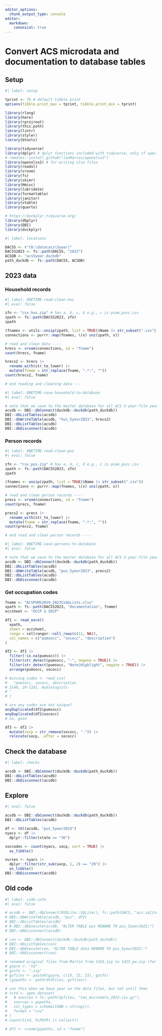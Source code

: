 ```yaml
---
editor_options: 
  chunk_output_type: console
editor:
  markdown:
    canonical: true  
---
```


# Convert ACS microdata and documentation to database tables

## Setup

```r
#| label: setup

tprint <- 75 # default tibble print
options(tibble.print_max = tprint, tibble.print_min = tprint)

library(rlang)
library(here)
library(rprojroot)
library(this.path)
library(lintr)
library(styler)
library(btools)

library(tidyverse)
library(dplyr) # dplyr functions included with tidyverse, only if specifically loaded elsewhere
# remotes::install_github("JanMarvin/openxlsx2")
library(openxlsx2) # for writing xlsx files
library(readxl)
library(vroom)
library(fs)
library(skimr)
library(Hmisc)
library(lubridate)
library(formattable)
library(janitor)
library(vtable)
library(quarto)

# https://duckplyr.tidyverse.org/
library(dbplyr)
library(DBI)
library(duckplyr)

```

```r
#| label: locations

DACS5 <- r"(D:\data\acs\5year)"
DACS52023 <- fs::path(DACS5, "2023")
ACSDB <- "acs5year.duckdb"
path_duckdb <- fs::path(DACS5, ACSDB)

```

## 2023 data

### Household records

```r
#| label: ONETIME-read-clean-hus
#| eval: false

zfn <- "csv_hus.zip" # has a, b, c, d e.g., c is psam_pusc.csv
zpath <- fs::path(DACS52023, zfn)
zpath

(fnames <- utils::unzip(zpath, list = TRUE)$Name |> str_subset(".csv"))
connections <- purrr::map(fnames, \(x) unz(zpath, x))

# read and clean data ----
hrecs <- vroom(connections, id = "fname")
count(hrecs, fname)

hrecs2 <- hrecs |>
  rename_with(str_to_lower) |>
  mutate(fname = str_replace(fname, ".*:", ""))
count(hrecs2, fname)

# end reading and cleaning data ---

```

```r
#| label: ONETIME-save-household-to-database
#| eval: false

# note that we save to the master database for all ACS 5-year-file years
acsdb <- DBI::dbConnect(duckdb::duckdb(path_duckdb))
DBI::dbListTables(acsdb)
DBI::dbWriteTable(acsdb, "hus_5year2023", hrecs2)
DBI::dbListTables(acsdb)
DBI::dbDisconnect(acsdb)

```

### Person records

```r
#| label: ONETIME-read-clean-pus
#| eval: false

zfn <- "csv_pus.zip" # has a, b, c, d e.g., c is psam_pusc.csv
zpath <- fs::path(DACS52023, zfn)
zpath

(fnames <- unzip(zpath, list = TRUE)$Name |> str_subset(".csv"))
connections <- purrr::map(fnames, \(x) unz(zpath, x))

# read and clean person records ----
precs <- vroom(connections, id = "fname")
count(precs, fname)

precs2 <- precs |>
  rename_with(str_to_lower) |>
  mutate(fname = str_replace(fname, ".*:", ""))
count(precs2, fname)

# end read and clean person records ----

```

```r
#| label: ONETIME-save-persons-to-database
#| eval: false

# note that we save to the master database for all ACS 5-year-file years
acsdb <- DBI::dbConnect(duckdb::duckdb(path_duckdb))
DBI::dbListTables(acsdb)
DBI::dbWriteTable(acsdb, "pus_5year2023", precs2)
DBI::dbListTables(acsdb)
DBI::dbDisconnect(acsdb)

```

### Get occupation codes

```r

fname <- "ACSPUMS2019_2023CodeLists.xlsx"
xpath <- fs::path(DACS52023, "documentation", fname)
occsheet <- "OCCP & SOCP"

df1 <- read_excel(
  xpath,
  sheet = occsheet,
  range = cellranger::cell_rows(c(11, NA)),
  col_names = c("pumsocc", "sococc", "description")
)

df2 <- df1 |>
  filter(!is.na(pumsocc)) |>
  filter(str_detect(pumsocc, "-", negate = TRUE)) |>
  filter(str_detect(pumsocc, "Note|Highlight", negate = TRUE)) |>
  arrange(pumsocc, sococc)

# missing_codes <- read_csv(
#   "pumsocc, sococc, description
# 3140, 29-1181, Audiologists
# "
# )

# are any codes are not unique?
anyDuplicated(df2$pumsocc)
anyDuplicated(df2$sococc)
# no, good

df3 <- df2 |> 
  mutate(socp = str_remove(sococc, "-")) |> 
  relocate(socp, .after = sococc)

```


## Check the database

```r
#| label: checks

acsdb <- DBI::dbConnect(duckdb::duckdb(path_duckdb))
DBI::dbListTables(acsdb)
DBI::dbDisconnect(acsdb)

```

## Explore

```r
#| eval: false

acsdb <- DBI::dbConnect(duckdb::duckdb(path_duckdb))
DBI::dbListTables(acsdb)

df <- tbl(acsdb, "pus_5year2023")
nyacs <- df |>
  dplyr::filter(state == "36")

soccodes <- count(nyacs, socp, sort = TRUE) |>
  as_tibble()

nurses <- nyacs |>
  dplyr::filter(str_sub(socp, 1, 2) == "29") |>
  as_tibble()
DBI::dbDisconnect(acsdb)

```

## Old code

```r
#| label: code-info
#| eval: false

# acsdb <- DBI::dbConnect(RSQLite::SQLite(), fs::path(DACS, "acs.sqlite"))
# DBI::dbWriteTable(acsdb, "pus", df2)
# DBI::dbListTables(acsdb)
# # DBI::dbExecute(acsdb, "ALTER TABLE pus RENAME TO pus_5year2023;")
# DBI::dbDisconnect(acsdb)

# con <- DBI::dbConnect(duckdb::duckdb(path_duckdb))
# DBI::dbListTables(con)
# DBI::dbExecute(con, "ALTER TABLE data RENAME TO pus_5year2023;")
# DBI::dbDisconnect(con)

# renamed original files from Martin from td15.zip to td15_pw.zip (for password, etc.)
# gzpre <- "td"
# gzsfx <- ".zip"
# gzfiles <- paste0(gzpre, c(15, 21, 23), gzsfx)
# (gzpaths <- path(dtdfiles, gzfiles))

# use this when we have year on the data files, but not until then
# tctd <- open_dataset(
#   # sources = fs::path(dyfiles, "tax_microdata_2015.csv.gz"),
#   sources = gzpaths,
#   col_types = schema(ISBN = string()),
#   format = "csv"
# )
# count(tctd, FLPDYR) |> collect()

# df1 <- vroom(gzpaths, id = "fname")

```